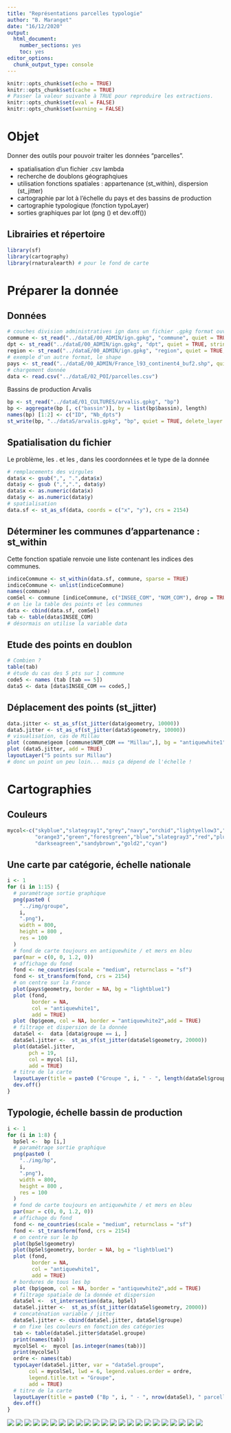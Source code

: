 ```yaml
---
title: "Représentations parcelles typologie"
author: "B. Maranget"
date: "16/12/2020"
output: 
  html_document: 
    number_sections: yes
    toc: yes
editor_options: 
  chunk_output_type: console
---
```



```r
knitr::opts_chunk$set(echo = TRUE)
knitr::opts_chunk$set(cache = TRUE)
# Passer la valeur suivante à TRUE pour reproduire les extractions.
knitr::opts_chunk$set(eval = FALSE)
knitr::opts_chunk$set(warning = FALSE)
```

# Objet

Donner des outils pour pouvoir traiter les données "parcelles".

- spatialisation d'un fichier .csv lambda
- recherche de doublons géographqiues
- utilisation fonctions spatiales : appartenance (st_within), dispersion (st_jitter)
- cartographie par lot à l'échelle du pays et des bassins de production
- cartographie typologique (fonction typoLayer)
- sorties graphiques par lot (png () et dev.off())

## Librairies et répertoire

```r
library(sf)
library(cartography)
library(rnaturalearth) # pour le fond de carte
```

# Préparer la donnée

## Données

```r
# couches division administratives ign dans un fichier .gpkg format ouvert de données
commune <- st_read("../dataE/00_ADMIN/ign.gpkg", "commune", quiet = TRUE,stringsAsFactors = F)
dpt <- st_read("../dataE/00_ADMIN/ign.gpkg", "dpt", quiet = TRUE, stringsAsFactors = F)
region <- st_read("../dataE/00_ADMIN/ign.gpkg", "region", quiet = TRUE, stringsAsFactors = F)
# exemple d'un autre format, le shape
pays <- st_read("../dataE/00_ADMIN/France_l93_continent4_buf2.shp", quiet = TRUE, stringsAsFactors = F)
# chargement donnée
data <- read.csv("../dataE/02_POI/parcelles.csv")
```

Bassins de production Arvalis

```r
bp <- st_read("../dataE/01_CULTURES/arvalis.gpkg", "bp")
bp <- aggregate(bp [, c("bassin")], by = list(bp$bassin), length)
names(bp) [1:2] <- c("ID", "Nb_dpts")
st_write(bp, "../dataS/arvalis.gpkg", "bp", quiet = TRUE, delete_layer = TRUE)
```




## Spatialisation du fichier

Le problème, les . et les , dans les coordonnées et le type de la donnée

```r
# remplacements des virgules
data$x <- gsub(",", ".",data$x) 
data$y <- gsub (",",".", data$y)
data$x <- as.numeric(data$x)
data$y <- as.numeric(data$y)
# spatialisation
data.sf <- st_as_sf(data, coords = c("x", "y"), crs = 2154)
```

## Déterminer les communes d'appartenance : st_within


Cette fonction spatiale renvoie une liste contenant les indices des communes.


```r
indiceCommune <- st_within(data.sf, commune, sparse = TRUE)
indiceCommune <- unlist(indiceCommune)
names(commune)
comSel <- commune [indiceCommune, c("INSEE_COM", "NOM_COM"), drop = TRUE]
# on lie la table des points et les communes
data <- cbind(data.sf, comSel)
tab <- table(data$INSEE_COM)
# désormais on utilise la variable data
```

## Etude des points en doublon

```r
# Combien ?
table(tab)
# étude du cas des 5 pts sur 1 commune
code5 <- names (tab [tab == 5])
data5 <- data [data$INSEE_COM == code5,]
```


## Déplacement des points (st_jitter)



```r
data.jitter <- st_as_sf(st_jitter(data$geometry, 10000))
data5.jitter <- st_as_sf(st_jitter(data5$geometry, 10000))
# visualisation, cas de Millau
plot (commune$geom [commune$NOM_COM == "Millau",], bg = "antiquewhite1")
plot (data5.jitter, add = TRUE)
layoutLayer("5 points sur Millau")
# donc un point un peu loin... mais ça dépend de l'échelle !
```

# Cartographies

## Couleurs


```r
mycol<-c("skyblue","slategray1","grey","navy","orchid","lightyellow3","yellow",
         "orange3","green","forestgreen","blue","slategray3","red","plum","darkseagreen1",
         "darkseagreen","sandybrown","gold2","cyan")
```


## Une carte par catégorie, échelle nationale


```r
i <- 1
for (i in 1:15) {
  # paramétrage sortie graphique
  png(paste0 (
    "../img/groupe",
    i,
    ".png"),
    width = 800,
    height = 800 ,
    res = 100
  )
  # fond de carte toujours en antiquewhite / et mers en bleu
  par(mar = c(0, 0, 1.2, 0))
  # affichage du fond
  fond <- ne_countries(scale = "medium", returnclass = "sf")
  fond <- st_transform(fond, crs = 2154)
  # on centre sur la France
  plot(pays$geometry, border = NA, bg = "lightblue1")
  plot (fond,
        border = NA,
        col = "antiquewhite1",
        add = TRUE)
  plot (bp$geom, col = NA, border = "antiquewhite2",add = TRUE)
  # filtrage et dispersion de la donnée
  dataSel <-  data [data$groupe == i, ]
  dataSel.jitter <-  st_as_sf(st_jitter(dataSel$geometry, 20000))
  plot(dataSel.jitter,
       pch = 19,
       col = mycol [i],
       add = TRUE)
  # titre de la carte
  layoutLayer(title = paste0 ("Groupe ", i, " - ", length(dataSel$groupe), " parcelles"))
  dev.off()
}
```




## Typologie, échelle bassin de production



```r
i <- 1
for (i in 1:8) {
  bpSel <-  bp [i,]
  # paramétrage sortie graphique
  png(paste0 (
    "../img/bp",
    i,
    ".png"),
    width = 800,
    height = 800 ,
    res = 100
  )
  # fond de carte toujours en antiquewhite / et mers en bleu
  par(mar = c(0, 0, 1.2, 0))
  # affichage du fond
  fond <- ne_countries(scale = "medium", returnclass = "sf")
  fond <- st_transform(fond, crs = 2154)
  # on centre sur le bp
  plot(bpSel$geometry)
  plot(bpSel$geometry, border = NA, bg = "lightblue1")
  plot (fond,
        border = NA,
        col = "antiquewhite1",
        add = TRUE)
  # bordures de tous les bp
  plot (bp$geom, col = NA, border = "antiquewhite2",add = TRUE)
  # filtrage spatiale de la donnée et dispersion
  dataSel <-  st_intersection(data, bpSel)
  dataSel.jitter <-  st_as_sf(st_jitter(dataSel$geometry, 20000))
  # concaténation variable / jitter
  dataSel.jitter <- cbind(dataSel.jitter, dataSel$groupe)
  # on fixe les couleurs en fonction des catégories
  tab <- table(dataSel.jitter$dataSel.groupe)
  print(names(tab))
  mycolSel <-  mycol [as.integer(names(tab))]
  print(mycolSel)
  ordre <- names(tab)
  typoLayer(dataSel.jitter, var = "dataSel.groupe",
       col = mycolSel, lwd = 6, legend.values.order = ordre,
       legend.title.txt = "Groupe",
       add = TRUE)
  # titre de la carte
  layoutLayer(title = paste0 ("Bp ", i, " - ", nrow(dataSel), " parcelles"))
  dev.off()
}


```

![](../img/bp1.png)
![](../img/bp2.png)
![](../img/bp3.png)
![](../img/bp4.png)
![](../img/bp5.png)
![](../img/bp6.png)
![](../img/bp7.png)
![](../img/bp8.png)
![](../img/groupe1.png)
![](../img/groupe10.png)
![](../img/groupe11.png)
![](../img/groupe12.png)
![](../img/groupe13.png)
![](../img/groupe14.png)
![](../img/groupe15.png)
![](../img/groupe2.png)
![](../img/groupe3.png)
![](../img/groupe4.png)
![](../img/groupe5.png)
![](../img/groupe6.png)
![](../img/groupe7.png)
![](../img/groupe8.png)
![](../img/groupe9.png)





